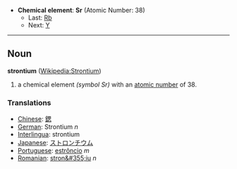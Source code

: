 *'''Chemical element''': '''Sr''' (Atomic Number: 38)
**Last: [[Rubidium|Rb]]
**Next: [[Yttrium|Y]]
----
== Noun ==
'''strontium''' ([[en:Strontium|Wikipedia:Strontium]])

# a chemical element ''(symbol Sr)'' with an [[atomic number]] of 38.

===Translations===
*[[Chinese]]: [[鍶]]
*[[German]]: Strontium ''n''
*[[Interlingua]]: strontium
*[[Japanese]]: [[ストロンチウム]]
*[[Portuguese]]: [[estrôncio]] ''m''
*[[Romanian]]: [[stron&#355;iu]] ''n''